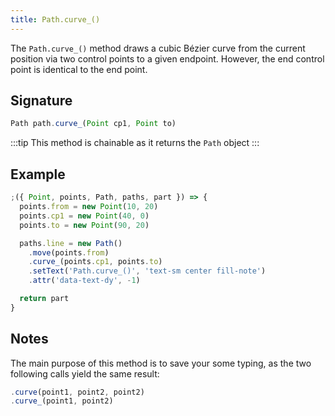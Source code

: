 ```yaml
---
title: Path.curve_()
---
```


The `Path.curve_()` method draws a cubic Bézier curve from the current position
via two control points to a given endpoint. However, the end control point is
identical to the end point.

## Signature

```js
Path path.curve_(Point cp1, Point to)
```

:::tip
This method is chainable as it returns the `Path` object
:::

## Example

<Example caption="Example of the Path.curve\_() method">

```js
;({ Point, points, Path, paths, part }) => {
  points.from = new Point(10, 20)
  points.cp1 = new Point(40, 0)
  points.to = new Point(90, 20)

  paths.line = new Path()
    .move(points.from)
    .curve_(points.cp1, points.to)
    .setText('Path.curve_()', 'text-sm center fill-note')
    .attr('data-text-dy', -1)

  return part
}
```

</Example>

## Notes

The main purpose of this method is to save your some typing,
as the two following calls yield the same result:

```js
.curve(point1, point2, point2)
.curve_(point1, point2)
```
